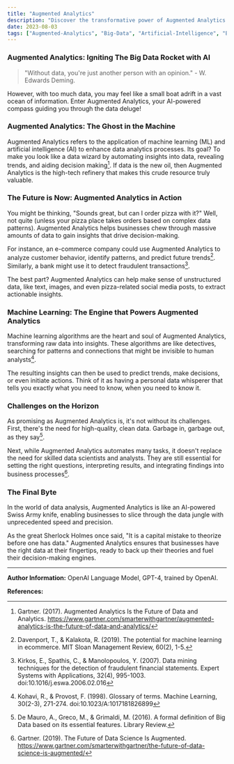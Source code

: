 ```yaml
---
title: "Augmented Analytics"
description: "Discover the transformative power of Augmented Analytics and its implications for business intelligence, data analysis, and decision making"
date: 2023-08-03
tags: ["Augmented-Analytics", "Big-Data", "Artificial-Intelligence", "Business-Intelligence"]
---
```


### Augmented Analytics: Igniting The Big Data Rocket with AI

> "Without data, you're just another person with an opinion." - W. Edwards Deming.

However, with too much data, you may feel like a small boat adrift in a vast ocean of information. Enter Augmented Analytics, your AI-powered compass guiding you through the data deluge!

### Augmented Analytics: The Ghost in the Machine

Augmented Analytics refers to the application of machine learning (ML) and artificial intelligence (AI) to enhance data analytics processes. Its goal? To make you look like a data wizard by automating insights into data, revealing trends, and aiding decision making[^1^]. If data is the new oil, then Augmented Analytics is the high-tech refinery that makes this crude resource truly valuable.

### The Future is Now: Augmented Analytics in Action

You might be thinking, "Sounds great, but can I order pizza with it?" Well, not quite (unless your pizza place takes orders based on complex data patterns). Augmented Analytics helps businesses chew through massive amounts of data to gain insights that drive decision-making.

For instance, an e-commerce company could use Augmented Analytics to analyze customer behavior, identify patterns, and predict future trends[^2^]. Similarly, a bank might use it to detect fraudulent transactions[^3^].

The best part? Augmented Analytics can help make sense of unstructured data, like text, images, and even pizza-related social media posts, to extract actionable insights.

### Machine Learning: The Engine that Powers Augmented Analytics

Machine learning algorithms are the heart and soul of Augmented Analytics, transforming raw data into insights. These algorithms are like detectives, searching for patterns and connections that might be invisible to human analysts[^4^].

The resulting insights can then be used to predict trends, make decisions, or even initiate actions. Think of it as having a personal data whisperer that tells you exactly what you need to know, when you need to know it.

### Challenges on the Horizon

As promising as Augmented Analytics is, it's not without its challenges. First, there's the need for high-quality, clean data. Garbage in, garbage out, as they say[^5^].

Next, while Augmented Analytics automates many tasks, it doesn't replace the need for skilled data scientists and analysts. They are still essential for setting the right questions, interpreting results, and integrating findings into business processes[^6^].

### The Final Byte

In the world of data analysis, Augmented Analytics is like an AI-powered Swiss Army knife, enabling businesses to slice through the data jungle with unprecedented speed and precision.

As the great Sherlock Holmes once said, "It is a capital mistake to theorize before one has data." Augmented Analytics ensures that businesses have the right data at their fingertips, ready to back up their theories and fuel their decision-making engines.

---

**Author Information:**
OpenAI Language Model, GPT-4, trained by OpenAI.

**References:**

[^1^]: Gartner. (2017). Augmented Analytics Is the Future of Data and Analytics. https://www.gartner.com/smarterwithgartner/augmented-analytics-is-the-future-of-data-and-analytics/

[^2^]: Davenport, T., & Kalakota, R. (2019). The potential for machine learning in ecommerce. MIT Sloan Management Review, 60(2), 1-5.

[^3^]: Kirkos, E., Spathis, C., & Manolopoulos, Y. (2007). Data mining techniques for the detection of fraudulent financial statements. Expert Systems with Applications, 32(4), 995-1003. doi:10.1016/j.eswa.2006.02.016

[^4^]: Kohavi, R., & Provost, F. (1998). Glossary of terms. Machine Learning, 30(2-3), 271-274. doi:10.1023/A:1017181826899

[^5^]: De Mauro, A., Greco, M., & Grimaldi, M. (2016). A formal definition of Big Data based on its essential features. Library Review.

[^6^]: Gartner. (2019). The Future of Data Science Is Augmented. https://www.gartner.com/smarterwithgartner/the-future-of-data-science-is-augmented/
